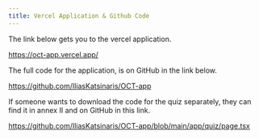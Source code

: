 ```yaml
---
title: Vercel Application & Github Code
---
```


The link below gets you to the vercel application.

https://oct-app.vercel.app/

The full code for the application, is on GitHub in the link below.

https://github.com/IliasKatsinaris/OCT-app

If someone wants to download the code for the quiz separately, they can find it in annex II and on GitHub in this link.

https://github.com/IliasKatsinaris/OCT-app/blob/main/app/quiz/page.tsx
